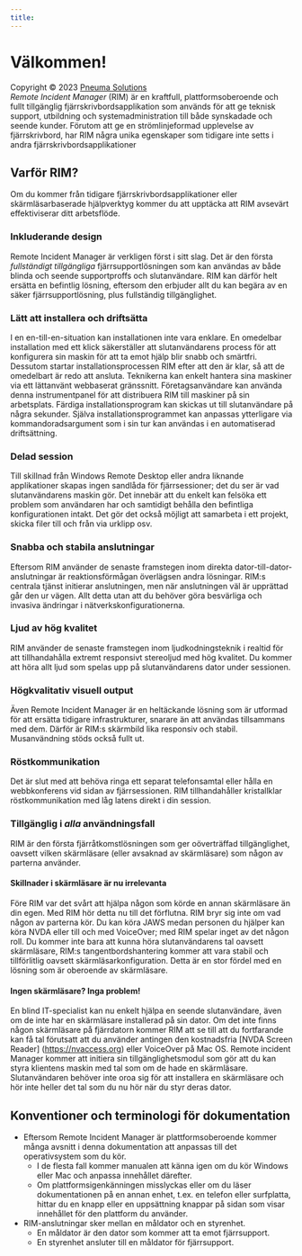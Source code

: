 ```yaml
---
title: 
---
```


# Välkommen!
Copyright © 2023 [Pneuma Solutions](https://www.pneumasolutions.com)  
*Remote Incident Manager* (RIM) är en kraftfull, plattformsoberoende och fullt tillgänglig fjärrskrivbordsapplikation som används för att ge teknisk support, utbildning och systemadministration till både synskadade och seende kunder. Förutom att ge en strömlinjeformad upplevelse av fjärrskrivbord, har RIM några unika egenskaper som tidigare inte setts i andra fjärrskrivbordsapplikationer
## Varför RIM?
Om du kommer från tidigare fjärrskrivbordsapplikationer eller skärmläsarbaserade hjälpverktyg kommer du att upptäcka att RIM avsevärt effektiviserar ditt arbetsflöde.
### Inkluderande design
Remote Incident Manager är verkligen först i sitt slag. Det är den första *fullständigt tillgängliga* fjärrsupportlösningen som kan användas av både blinda och seende supportproffs och slutanvändare. RIM kan därför helt ersätta en befintlig lösning, eftersom den erbjuder allt du kan begära av en säker fjärrsupportlösning, plus fullständig tillgänglighet.
### Lätt att installera och driftsätta
I en en-till-en-situation kan installationen inte vara enklare. En omedelbar installation med ett klick säkerställer att slutanvändarens process för att konfigurera sin maskin för att ta emot hjälp blir snabb och smärtfri. Dessutom startar installationsprocessen RIM efter att den är klar, så att de omedelbart är redo att ansluta.
Teknikerna kan enkelt hantera sina maskiner via ett lättanvänt webbaserat gränssnitt. Företagsanvändare kan använda denna instrumentpanel för att distribuera RIM till maskiner på sin arbetsplats. Färdiga installationsprogram kan skickas ut till slutanvändare på några sekunder. Själva installationsprogrammet kan anpassas ytterligare via kommandoradsargument som i sin tur kan användas i en automatiserad driftsättning.
### Delad session
Till skillnad från Windows Remote Desktop eller andra liknande applikationer skapas ingen sandlåda för fjärrsessioner; det du ser är vad slutanvändarens maskin gör. Det innebär att du enkelt kan felsöka ett problem som användaren har och samtidigt behålla den befintliga konfigurationen intakt. Det gör det också möjligt att samarbeta i ett projekt, skicka filer till och från via urklipp osv.
### Snabba och stabila anslutningar
Eftersom RIM använder de senaste framstegen inom direkta dator-till-dator-anslutningar är reaktionsförmågan överlägsen andra lösningar. RIM:s centrala tjänst initierar anslutningen, men när anslutningen väl är upprättad går den ur vägen. Allt detta utan att du behöver göra besvärliga och invasiva ändringar i nätverkskonfigurationerna.
### Ljud av hög kvalitet
RIM använder de senaste framstegen inom ljudkodningsteknik i realtid för att tillhandahålla extremt responsivt stereoljud med hög kvalitet. Du kommer att höra allt ljud som spelas upp på slutanvändarens dator under sessionen.
### Högkvalitativ visuell output
Även Remote Incident Manager är en heltäckande lösning som är utformad för att ersätta tidigare infrastrukturer, snarare än att användas tillsammans med dem. Därför är RIM:s skärmbild lika responsiv och stabil. Musanvändning stöds också fullt ut.
### Röstkommunikation
Det är slut med att behöva ringa ett separat telefonsamtal eller hålla en webbkonferens vid sidan av fjärrsessionen. RIM tillhandahåller kristallklar röstkommunikation med låg latens direkt i din session.
### Tillgänglig i *alla* användningsfall
RIM är den första fjärråtkomstlösningen som ger oöverträffad tillgänglighet, oavsett vilken skärmläsare (eller avsaknad av skärmläsare) som någon av parterna använder.
#### Skillnader i skärmläsare är nu irrelevanta
Före RIM var det svårt att hjälpa någon som körde en annan skärmläsare än din egen. Med RIM hör detta nu till det förflutna. RIM bryr sig inte om vad någon av parterna kör. Du kan köra JAWS medan personen du hjälper kan köra NVDA eller till och med VoiceOver; med RIM spelar inget av det någon roll. Du kommer inte bara att kunna höra slutanvändarens tal oavsett skärmläsare, RIM:s tangentbordshantering kommer att vara stabil och tillförlitlig oavsett skärmläsarkonfiguration. Detta är en stor fördel med en lösning som är oberoende av skärmläsare.
#### Ingen skärmläsare? Inga problem!
En blind IT-specialist kan nu enkelt hjälpa en seende slutanvändare, även om de inte har en skärmläsare installerad på sin dator. Om det inte finns någon skärmläsare på fjärrdatorn kommer RIM att se till att du fortfarande kan få tal förutsatt att du använder antingen den kostnadsfria [NVDA Screen Reader] (https://nvaccess.org) eller VoiceOver på Mac OS. Remote incident Manager kommer att initiera sin tillgänglighetsmodul som gör att du kan styra klientens maskin med tal som om de hade en skärmläsare. Slutanvändaren behöver inte oroa sig för att installera en skärmläsare och hör inte heller det tal som du nu hör när du styr deras dator.
## Konventioner och terminologi för dokumentation
* Eftersom Remote Incident Manager är plattformsoberoende kommer många avsnitt i denna dokumentation att anpassas till det operativsystem som du kör.
    * I de flesta fall kommer manualen att känna igen om du kör Windows eller Mac och anpassa innehållet därefter.
    * Om plattformsigenkänningen misslyckas eller om du läser dokumentationen på en annan enhet, t.ex. en telefon eller surfplatta, hittar du en knapp eller en uppsättning knappar på sidan som visar innehållet för den plattform du använder.
* RIM-anslutningar sker mellan en måldator och en styrenhet.
    * En måldator är den dator som kommer att ta emot fjärrsupport.
    * En styrenhet ansluter till en måldator för fjärrsupport.
